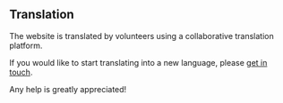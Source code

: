 <script>
</script>

## <Languages size="18" class="mr-1 inline-block align-baseline" /> Translation

The website is translated by volunteers using a collaborative translation platform.

If you would like to start translating into a new language, please <a href="#contact">get in touch</a>.

Any help is greatly appreciated!